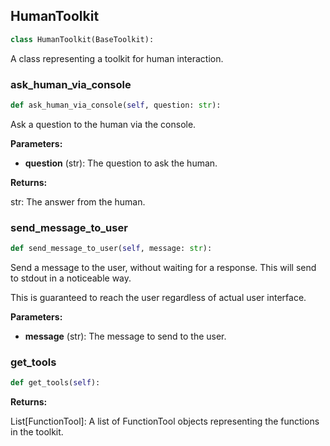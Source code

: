 <a id="camel.toolkits.human_toolkit"></a>

<a id="camel.toolkits.human_toolkit.HumanToolkit"></a>

## HumanToolkit

```python
class HumanToolkit(BaseToolkit):
```

A class representing a toolkit for human interaction.

<a id="camel.toolkits.human_toolkit.HumanToolkit.ask_human_via_console"></a>

### ask_human_via_console

```python
def ask_human_via_console(self, question: str):
```

Ask a question to the human via the console.

**Parameters:**

- **question** (str): The question to ask the human.

**Returns:**

  str: The answer from the human.

<a id="camel.toolkits.human_toolkit.HumanToolkit.send_message_to_user"></a>

### send_message_to_user

```python
def send_message_to_user(self, message: str):
```

Send a message to the user, without waiting for
a response. This will send to stdout in a noticeable way.

This is guaranteed to reach the user regardless of
actual user interface.

**Parameters:**

- **message** (str): The message to send to the user.

<a id="camel.toolkits.human_toolkit.HumanToolkit.get_tools"></a>

### get_tools

```python
def get_tools(self):
```

**Returns:**

  List[FunctionTool]: A list of FunctionTool objects
representing the functions in the toolkit.
